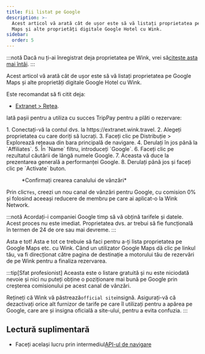 ```yaml
---
title: Fii listat pe Google
description: >-
  Acest articol vă arată cât de ușor este să vă listați proprietatea pe Google
  Maps și alte proprietăți digitale Google Hotel cu Wink.
sidebar:
  order: 5
---
```


:::notă
Dacă nu ți-ai înregistrat deja proprietatea pe Wink, vrei să[citește asta mai întâi](/extranet/what-is-extranet).
:::

Acest articol vă arată cât de ușor este să vă listați proprietatea pe Google Maps și alte proprietăți digitale Google Hotel cu Wink.

Este recomandat să fi citit deja:

* [Extranet > Rețea](/extranet/network/).

Iată pașii pentru a utiliza cu succes TripPay pentru a plăti o rezervare:

<Steps>
  1. Conectați-vă la contul dvs. la https://extranet.wink.travel.
  2. Alegeți proprietatea cu care doriți să lucrați.
  3. Faceți clic pe Distribuție > Explorează rețeaua din bara principală de navigare.
  4. Derulați în jos până la `Affiliates`.
  5. În `Name` filtru, introduceți `Google`.
  6. Faceți clic pe rezultatul căutării de lângă numele Google.
  7. Aceasta vă duce la prezentarea generală a performanței Google.
  8. Derulați până jos și faceți clic pe `Activate` buton.
</Steps>


<figure>
  <CloudinaryImage width="700" height="404" resize="scale" quality="best" alt="Creați un canal de vânzări" src="academy/create-sales-channel" errorImage="noimage_opaque_nyrtl0.png" />

  <figcaption>*Confirmați crearea canalului de vânzări*</figcaption>
</figure>


Prin clic`Yes`, creezi un nou canal de vânzări pentru Google, cu comision 0% și folosind aceeași reducere de membru pe care ai aplicat-o la Wink Network.

:::notă
Acordați-i companiei Google timp să vă obțină tarifele și datele. Acest proces nu este imediat. Proprietatea dvs. ar trebui să fie funcțională în termen de 24 de ore sau mai devreme.
:::

Asta e tot! Asta e tot ce trebuie să faci pentru a-ți lista proprietatea pe Google Maps etc. cu Wink. Când un utilizator Google Maps dă clic pe linkul tău, va fi direcționat către pagina de destinație a motorului tău de rezervări de pe Wink pentru a finaliza rezervarea.

:::tip\[Sfat profesionist]
Aceasta este o listare gratuită și nu este niciodată nevoie și nici nu puteți obține o poziționare mai bună pe Google prin creșterea comisionului pe acest canal de vânzări.

Rețineți că Wink vă păstrează`official site`insignă. Asigurați-vă că dezactivați orice alt furnizor de tarife pe care îl utilizați pentru a apărea pe Google, care are și insigna oficială a site-ului, pentru a evita confuzia.
:::

## Lectură suplimentară

* Faceți același lucru prin intermediul[API-ul de navigare](/developers/apis/#distribution-api)

